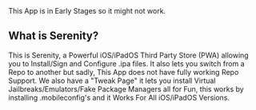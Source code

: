  
<Callout type="warning" emoji="⚠️">
  This App is in Early Stages so it might not work.
</Callout>

## What is Serenity?

This is Serenity, a Powerful iOS/iPadOS Third Party Store (PWA) allowing you to Install/Sign and Configure .ipa files. It also lets you switch from a Repo to another but sadly, This App does not have fully working Repo Support. We also have a "Tweak Page" it lets you install Virtual Jailbreaks/Emulators/Fake Package Managers all for Fun, this works by installing .mobileconfig's and it Works For All iOS/iPadOS Versions.
